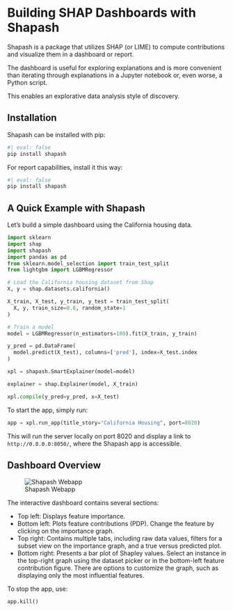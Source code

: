 # Building SHAP Dashboards with Shapash

Shapash is a package that utilizes SHAP (or LIME) to compute contributions and visualize them in a dashboard or report.

The dashboard is useful for exploring explanations and is more convenient than iterating through explanations in a Jupyter notebook or, even worse, a Python script.

This enables an explorative data analysis style of discovery.

## Installation

Shapash can be installed with pip:

```python
#| eval: false
pip install shapash
```

For report capabilities, install it this way:

```python
#| eval: false
pip install shapash
```

## A Quick Example with Shapash

Let's build a simple dashboard using the California housing data.

```python
import sklearn
import shap
import shapash
import pandas as pd
from sklearn.model_selection import train_test_split
from lightgbm import LGBMRegressor

# Load the California housing dataset from Shap
X, y = shap.datasets.california()

X_train, X_test, y_train, y_test = train_test_split(
  X, y, train_size=0.8, random_state=1
)

# Train a model
model = LGBMRegressor(n_estimators=100).fit(X_train, y_train)

y_pred = pd.DataFrame(
  model.predict(X_test), columns=['pred'], index=X_test.index
)

xpl = shapash.SmartExplainer(model=model)

explainer = shap.Explainer(model, X_train)

xpl.compile(y_pred=y_pred, x=X_test)

```

To start the app, simply run:

```python
app = xpl.run_app(title_story="California Housing", port=8020)
```
This will run the server locally on port 8020 and display a link to `http://0.0.0.0:8050/`, where the Shapash app is accessible.

## Dashboard Overview

![Shapash Webapp](images/shapash.png)

The interactive dashboard contains several sections:

- Top left: Displays feature importance.
- Bottom left: Plots feature contributions (PDP). Change the feature by clicking on the importance graph.
- Top right: Contains multiple tabs, including raw data values, filters for a subset view on the importance graph, and a true versus predicted plot.
- Bottom right: Presents a bar plot of Shapley values. Select an instance in the top-right graph using the dataset picker or in the bottom-left feature contribution figure. There are options to customize the graph, such as displaying only the most influential features.

To stop the app, use:

```python
app.kill()
```
